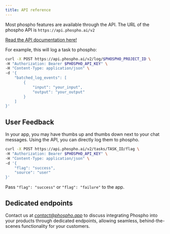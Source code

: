 ```yaml
---
title: API reference
---
```


Most phospho features are available through the API. The URL of the phospho API is `https://api.phospho.ai/v2`

[Read the API documentation here!](https://api.phospho.ai/v2/redoc)

For example, this will log a task to phospho:

```bash
curl -X POST https://api.phospho.ai/v2/log/$PHOSPHO_PROJECT_ID \
-H "Authorization: Bearer $PHOSPHO_API_KEY" \
-H "Content-Type: application/json" \
-d '{
    "batched_log_events": [
        {
            "input": "your_input",
            "output": "your_output"
        }
    ]
}'
```


## User Feedback

In your app, you may have thumbs up and thumbs down next to your chat messages. Using the API, you can directly log them to phospho.

```bash
curl -X POST https://api.phospho.ai/v2/tasks/TASK_ID/flag \
-H "Authorization: Bearer $PHOSPHO_API_KEY" \
-H "Content-Type: application/json" \
-d '{
    "flag": "success",
    "source": "user"
}'
```

Pass `"flag": "success"` or `"flag": "failure"` to the app. 

## Dedicated endpoints

Contact us at *contact@phospho.app* to discuss integrating Phospho into your products through dedicated endpoints, allowing seamless, behind-the-scenes functionality for your customers.